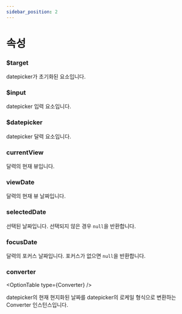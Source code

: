 ```yaml
---
sidebar_position: 2
---
```



# 속성

### $target

<OptionTable type="HTMLElement" />

datepicker가 초기화된 요소입니다.

### $input

<OptionTable type="HTMLInputElement" />

datepicker 입력 요소입니다.

### $datepicker

<OptionTable type="HTMLDivElement" />

datepicker 달력 요소입니다.

### currentView

<OptionTable type="'years' | 'months' | 'days'" />

달력의 현재 뷰입니다.

### viewDate

<OptionTable type="Date" />

달력의 현재 뷰 날짜입니다.

### selectedDate

<OptionTable type="Date | null" />

선택된 날짜입니다. 선택되지 않은 경우 `null`을 반환합니다.

### focusDate

<OptionTable type="Date | null" />

달력의 포커스 날짜입니다. 포커스가 없으면 `null`을 반환합니다.


### converter

<OptionTable
  type={<Link to="/docs/documentations/api/converter">Converter</Link>}
/>

datepicker의 현재 현지화된 날짜를 datepicker의 로케일 형식으로 변환하는 Converter 인스턴스입니다.
